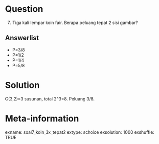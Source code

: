 Question
========
(7) Tiga kali lempar koin fair. Berapa peluang tepat 2 sisi gambar?

Answerlist
----------
* P=3/8
* P=1/2
* P=1/4
* P=5/8

Solution
========
C(3,2)=3 susunan, total 2^3=8. Peluang 3/8.

Meta-information
================
exname: soal7_koin_3x_tepat2
extype: schoice
exsolution: 1000
exshuffle: TRUE

